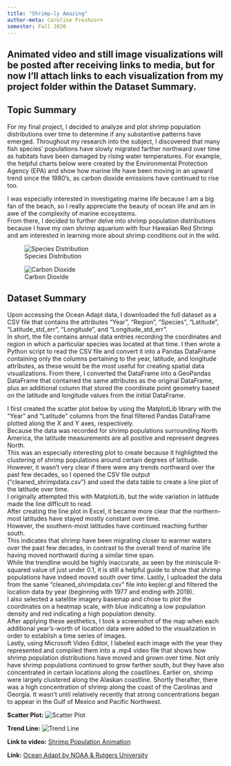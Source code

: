 ```yaml
---
title: "Shrimp-ly Amazing"
author-meta: Caroline Freshcorn
semester: Fall 2020
---
```


## Animated video and still image visualizations will be posted after receiving links to media, but for now I'll attach links to each visualization from my project folder within the Dataset Summary.

## Topic Summary
For my final project, I decided to analyze and plot shrimp population distributions over time to determine if any substantive patterns have emerged.
Throughout my research into the subject, I discovered that many fish species' populations have slowly migrated farther northward over time as habitats have been damaged by rising water temperatures. 
For example, the helpful charts below were created by the Environmental Protection Agency (EPA) and show how marine life have been moving in an upward trend since the 1980's, as carbon dioxide emissions have continued to rise too.

I was especially interested in investigating marine life because I am a big fan of the beach, so I really appreciate the beauty of ocean life and am in awe of the complexity of marine ecosystems.  
From there, I decided to further delve into shrimp population distributions because I have my own shrimp aquarium with four Hawaiian Red Shrimp and am interested in learning more about shrimp conditions out in the wild.

![Species Distribution](https://www.epa.gov/sites/production/files/styles/large/public/2016-07/marine-species-figure1-2016.png)


![Carbon Dioxide](https://www.epa.gov/sites/production/files/styles/large/public/2017-04/fossil_fuels_1.png)



## Dataset Summary

Upon accessing the Ocean Adapt data, I downloaded the full dataset as a CSV file that contains the attributes "Year", "Region", "Species", "Latitude", "Latitude_std_err", "Longitude", and "Longitude_std_err".  
In short, the file contains annual data entries recording the coordinates and region in which a particular species was located at that time.
I then wrote a Python script to read the CSV file and convert it into a Pandas DataFrame containing only the columns pertaining to the year, latitude, and longitude attributes, as these would be the most useful for creating spatial data visualizations.
From there, I converted the DataFrame into a GeoPandas DataFrame that contained the same attributes as the original DataFrame, plus an additional column that stored the coordinate point geometry based on the latitude and longitude values from the initial DataFrame.

I first created the scatter plot below by using the MatplotLib library with the "Year" and "Latitude" columns from the final filtered Pandas DataFrame plotted along the X and Y axes, respectively.  
Because the data was recorded for shrimp populations surrounding North America, the latitude measurements are all positive and represent degrees North.  
This was an especially interesting plot to create because it highlighted the clustering of shrimp populations around certain degrees of latitude.
However, it wasn't very clear if there were any trends northward over the past few decades, so I opened the CSV file output ("cleaned_shrimpdata.csv") and used the data table to create a line plot of the latitude over time.  
I originally attempted this with MatplotLib, but the wide variation in latitude made the line difficult to read.  
After creating the line plot in Excel, it became more clear that the northern-most latitudes have stayed mostly constant over time.  
However, the southern-most latitudes have continued reaching further south.  
This indicates that shrimp have been migrating closer to warmer waters over the past few decades, in contrast to the overall trend of marine life having moved northward during a similar time span.  
While the trendline would be highly inaccurate, as seen by the miniscule R-squared value of just under 0.1, it is still a helpful guide to show that shrimp populations have indeed moved south over time.
Lastly, I uploaded the data from the same "cleaned_shrimpdata.csv" file into kepler.gl and filtered the location data by year (beginning with 1977 and ending with 2019).  
I also selected a satellite imagery basemap and chose to plot the coordinates on a heatmap scale, with blue indicating a low population density and red indicating a high population density.  
After applying these aesthetics, I took a screenshot of the map when each additional year's-worth of location data were added to the visualization in order to establish a time series of images.  
Lastly, using Microsoft Video Editor, I labeled each image with the year they represented and compiled them into a .mp4 video file that shows how shrimp population distributions have moved and grown over time.  Not only have shrimp populations continued to grow farther south, but they have also concentrated in certain locations along the coastlines.  Earlier on, shrimp were largely clustered along the Alaskan coastline.  Shortly therafter, there was a high concentration of shrimp along the coast of the Carolinas and Georgia.  It wasn't until relatively recently that strong concentrations began to appear in the Gulf of Mexico and Pacific Northwest.



**Scatter Plot:** ![Scatter Plot](https://github.com/spatial-data-discovery/ay2021-1/blob/master/project/CSSTARFISH/LatitudeVsTime.PNG)


**Trend Line:** ![Trend Line](https://github.com/spatial-data-discovery/ay2021-1/blob/master/project/CSSTARFISH/TrendLine.png)


**Link to video:** [Shrimp Population Animation](https://github.com/spatial-data-discovery/ay2021-1/blob/master/project/CSSTARFISH/Shrimp%20Population%20Animation.mp4)



**Link:** [Ocean Adapt by NOAA & Rutgers University](https://oceanadapt.rutgers.edu/)
